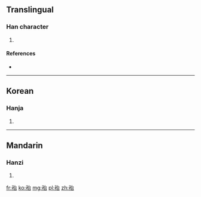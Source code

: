 ==Translingual==

===Han character===
{{Han char|rn=39|rad=子|as=05|sn=8|four=|canj=弓木戈口 (NDIR)}}

# {{defn|Han|sort=子05}}

====References====
* {{Han ref|kx=0278.180|dkj=06962|dj=0547.020|hdz=21015.030|uh=5B61|ud=23393}}

----

==Korean==

===Hanja===
{{ko-hanja|hangeul=태|rv=tae|mr=t'ae}}

# {{defn|Korean|sort=子05}}

----

==Mandarin==

===Hanzi===
{{cmn-hanzi|pin=[[tāi]] ([[tai1]])|wg=t'ai<sup>1</sup>}}

# {{defn|Mandarin|sort=子05}}

[[fr:孡]]
[[ko:孡]]
[[mg:孡]]
[[pl:孡]]
[[zh:孡]]